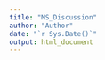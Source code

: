 ```yaml
---
title: "MS_Discussion"
author: "Author"
date: "`r Sys.Date()`"
output: html_document
---
```


<!-- MH systems design is not a pharma led project - less concerns about commercial ownership -->

<!-- greater use of these types of models may require adaptation on the part of funders, modellers and decision-makers. T -->

